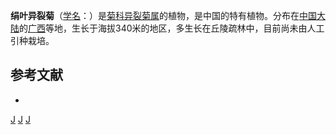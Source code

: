 {{Speciesbox 
| genus = Heteroplexis
| species = sericophylla
| authority = [[陈艺林|Y. L. Chen]]
}}

'''绢叶异裂菊'''（[[学名|学名]]：{{lang|la|''Heteroplexis sericophylla''}}）是[[菊科|菊科]][[异裂菊属|异裂菊属]]的植物，是中国的特有植物。分布在[[中国大陆|中国大陆]]的[[广西|广西]]等地，生长于海拔340米的地区，多生长在丘陵疏林中，目前尚未由人工引种栽培。

== 参考文献 ==
<div class="references-small">
* {{cite web| url =http://www.bioinfo.cn/db05/KmzwSpecies.php?action=view&id=3430| title =绢叶异裂菊| work =《中国高等植物数据库全库》| publisher =中国科学院微生物研究所| author =昆明植物研究所| accessdate =2009-02-24| deadurl =yes| archiveurl =https://web.archive.org/web/20160305082204/http://www.bioinfo.cn/db05/KmzwSpecies.php?action=view&id=3430| archivedate =2016-03-05}}
</div>
{{Taxonbar|from=Q15227687}}

[[Category:异裂菊属|J]]
[[Category:中國特有植物|J]]
[[Category:广西植物|J]]